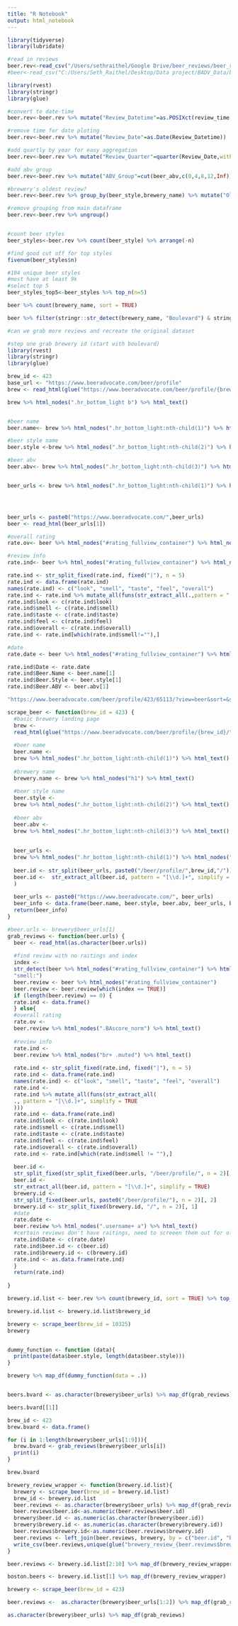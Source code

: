 ```yaml
---
title: "R Notebook"
output: html_notebook
---
```




```r

library(tidyverse)
library(lubridate)

#read in reviews
beer.rev<-read_csv("/Users/sethraithel/Google Drive/beer_reviews/beer_reviews.csv")
#beer<-read_csv("C:/Users/Seth_Raithel/Desktop/Data project/BADV_Data/beer_reviews.csv")

```

```r

library(rvest)
library(stringr)
library(glue)

#convert to date-time
beer.rev<-beer.rev %>% mutate("Review_Datetime"=as.POSIXct(review_time,origin = "1970-01-01",tz = "GMT"))

#remove time for date ploting
beer.rev<-beer.rev %>% mutate("Review_Date"=as.Date(Review_Datetime))

#add quartly by year for easy aggregation
beer.rev<-beer.rev %>% mutate("Review_Quarter"=quarter(Review_Date,with_year=TRUE))

#add abv group
beer.rev<-beer.rev %>% mutate("ABV_Group"=cut(beer_abv,c(0,4,8,12,Inf)))

#brewery's oldest review?
beer.rev<-beer.rev %>% group_by(beer_style,brewery_name) %>% mutate("Oldest_Review"=min(Review_Quarter))

#remove grouping from main dataframe
beer.rev<-beer.rev %>% ungroup()


#count beer styles
beer_styles<-beer.rev %>% count(beer_style) %>% arrange(-n)

#find good cut off for top styles
fivenum(beer_styles$n)

#104 unique beer styles
#most have at least 9k
#select top 5
beer_styles_top5<-beer_styles %>% top_n(n=5)


```

```r
beer %>% count(brewery_name, sort = TRUE)

beer %>% filter(stringr::str_detect(brewery_name, "Boulevard") & stringr::str_detect(beer_name, "Wheat"))

```
```r
#can we grab more reviews and recreate the original dataset

#step one grab brewery id (start with boulevard)
library(rvest)
library(stringr)
library(glue)

brew_id <- 423
base_url <- "https://www.beeradvocate.com/beer/profile"
brew <- read_html(glue("https://www.beeradvocate.com/beer/profile/{brew_id}/"))

brew %>% html_nodes(".hr_bottom_light b") %>% html_text()


#beer name
beer.name<- brew %>% html_nodes(".hr_bottom_light:nth-child(1)") %>% html_text()

#beer style name
beer.style <-brew %>% html_nodes(".hr_bottom_light:nth-child(2)") %>% html_text()

#beer abv
beer.abv<- brew %>% html_nodes(".hr_bottom_light:nth-child(3)") %>% html_text()


beer_urls <- brew %>% html_nodes(".hr_bottom_light:nth-child(1)") %>% html_nodes("a") %>%  html_attr('href')




beer_urls <- paste0("https://www.beeradvocate.com/",beer_urls)
beer <- read_html(beer_urls[1])

#overall rating
rate.ov<- beer %>% html_nodes("#rating_fullview_container") %>% html_nodes(".BAscore_norm") %>% html_text()

#review info
rate.ind<- beer %>% html_nodes("#rating_fullview_container") %>% html_nodes("br+ .muted") %>% html_text()

rate.ind <- str_split_fixed(rate.ind, fixed("|"), n = 5) 
rate.ind <- data.frame(rate.ind)
names(rate.ind) <- c("look", "smell", "taste", "feel", "overall")
rate.ind <- rate.ind %>% mutate_all(funs(str_extract_all(.,pattern = "[\\d.]+", simplify = TRUE)))
rate.ind$look <- c(rate.ind$look)
rate.ind$smell <- c(rate.ind$smell)
rate.ind$taste <- c(rate.ind$taste)
rate.ind$feel <- c(rate.ind$feel)
rate.ind$overall <- c(rate.ind$overall)
rate.ind <- rate.ind[which(rate.ind$smell!=""),]

#date
rate.date <- beer %>% html_nodes("#rating_fullview_container") %>% html_nodes(".username+ a") %>% html_text()

rate.ind$Date <- rate.date
rate.ind$Beer.Name <- beer.name[1]
rate.ind$Beer.Style <- beer.style[1]
rate.ind$Beer.ABV <- beer.abv[1]
```



```r
"https://www.beeradvocate.com/beer/profile/423/65113/?view=beer&sort=&start=25"

scrape_beer <- function(brew_id = 423) {
  #basic brewery landing page
  brew <-
  read_html(glue("https://www.beeradvocate.com/beer/profile/{brew_id}/"))
  
  #beer name
  beer.name <-
  brew %>% html_nodes(".hr_bottom_light:nth-child(1)") %>% html_text()
  
  #brewery name
  brewery.name <- brew %>% html_nodes("h1") %>% html_text()
  
  #beer style name
  beer.style <-
  brew %>% html_nodes(".hr_bottom_light:nth-child(2)") %>% html_text()
  
  #beer abv
  beer.abv <-
  brew %>% html_nodes(".hr_bottom_light:nth-child(3)") %>% html_text()
  
  
  beer_urls <-
  brew %>% html_nodes(".hr_bottom_light:nth-child(1)") %>% html_nodes("a") %>%  html_attr('href')
  
  beer.id <- str_split(beer_urls, paste0("/beer/profile/",brew_id,"/"))
  beer.id <-  str_extract_all(beer.id, pattern = "[\\d.]+", simplify = TRUE
  )
  
  beer_urls <- paste0("https://www.beeradvocate.com/", beer_urls)
  beer_info <- data.frame(beer.name, beer.style, beer.abv, beer_urls, beer.id, "brewery.id"=brew_id, brewery.name)
  return(beer_info)
}

#beer.urls <- brewery$beer_urls[1]
grab_reviews <- function(beer.urls) {
  beer <- read_html(as.character(beer.urls))
  
  #find review with no raitings and index
  index <-
  str_detect(beer %>% html_nodes("#rating_fullview_container") %>% html_text(),
  "smell:")
  beer.review <- beer %>% html_nodes("#rating_fullview_container")
  beer.review <- beer.review[which(index == TRUE)]
  if (length(beer.review) == 0) {
  rate.ind <- data.frame()
  } else{
  #overall rating
  rate.ov <-
  beer.review %>% html_nodes(".BAscore_norm") %>% html_text()
  
  #review info
  rate.ind <-
  beer.review %>% html_nodes("br+ .muted") %>% html_text()
  
  rate.ind <- str_split_fixed(rate.ind, fixed("|"), n = 5)
  rate.ind <- data.frame(rate.ind)
  names(rate.ind) <- c("look", "smell", "taste", "feel", "overall")
  rate.ind <-
  rate.ind %>% mutate_all(funs(str_extract_all(
  ., pattern = "[\\d.]+", simplify = TRUE
  )))
  rate.ind <- data.frame(rate.ind)
  rate.ind$look <- c(rate.ind$look)
  rate.ind$smell <- c(rate.ind$smell)
  rate.ind$taste <- c(rate.ind$taste)
  rate.ind$feel <- c(rate.ind$feel)
  rate.ind$overall <- c(rate.ind$overall)
  rate.ind <- rate.ind[which(rate.ind$smell != ""),]
  
  beer.id <-
  str_split_fixed(str_split_fixed(beer.urls, "/beer/profile/", n = 2)[, 2], "/", n = 2)[,2]
  beer.id <-
  str_extract_all(beer.id, pattern = "[\\d.]+", simplify = TRUE)
  brewery.id <-
  str_split_fixed(beer.urls, paste0("/beer/profile/"), n = 2)[, 2]
  brewery.id <- str_split_fixed(brewery.id, "/", n = 2)[, 1]
  #date
  rate.date <-
  beer.review %>% html_nodes(".username+ a") %>% html_text()
  #certain reviews don't have raitings, need to screeen them out for older reviews
  rate.ind$Date <- c(rate.date)
  rate.ind$beer.id <- c(beer.id)
  rate.ind$brewery.id <- c(brewery.id)
  rate.ind <- as.data.frame(rate.ind)
  }
  return(rate.ind)
  
}
```

```r

brewery.id.list <- beer.rev %>% count(brewery_id, sort = TRUE) %>% top_n(n = 100)

brewery.id.list <- brewery.id.list$brewery_id

brewery <- scrape_beer(brew_id = 10325)
brewery


dummy_function <- function (data){
  print(paste(data$beer.style, length(data$beer.style)))
}

brewery %>% map_df(dummy_function(data = .))


beers.bvard <- as.character(brewery$beer_urls) %>% map_df(grab_reviews)

beers.bvard[[1]]

brew_id <- 423
brew.bvard <- data.frame()

for (i in 1:length(brewery$beer_urls[1:9])){
  brew.bvard <- grab_reviews(brewery$beer_urls[i])
  print(i)
}

brew.bvard
```


```r

brewery_review_wrapper <- function(brewery.id.list){
  brewery <- scrape_beer(brew_id = brewery.id.list)
  brew_id <- brewery.id.list
  beer.reviews <- as.character(brewery$beer_urls) %>% map_df(grab_reviews)
  beer.reviews$beer.id<-as.numeric(beer.reviews$beer.id)
  brewery$beer.id <- as.numeric(as.character(brewery$beer.id))
  brewery$brewery.id <- as.numeric(as.character(brewery$brewery.id))
  beer.reviews$brewery.id<-as.numeric(beer.reviews$brewery.id)
  beer.reviews <- left_join(beer.reviews, brewery, by = c("beer.id", "brewery.id"))
  write_csv(beer.reviews,unique(glue("brewery_review_{beer.reviews$brewery.id}")))
}

beer.reviews <- brewery.id.list[2:10] %>% map_df(brewery_review_wrapper)

boston.beers <- brewery.id.list[1] %>% map_df(brewery_review_wrapper)

brewery <- scrape_beer(brew_id = 423)

beer.reviews <-  as.character(brewery$beer_urls[1:2]) %>% map_df(grab_reviews)

as.character(brewery$beer_urls) %>% map_df(grab_reviews)



```

